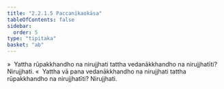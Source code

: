 ```yaml
---
title: "2.2.1.5 Paccanīkaokāsa"
tableOfContents: false
sidebar:
  order: 5
type: "tipitaka"
basket: "ab"
---
```



<DynamicBreadcrumb />

<Division number="108">

<Paragraph number="679">
»  Yattha rūpakkhandho na nirujjhati tattha vedanākkhandho na nirujjhatīti? Nirujjhati.
</Paragraph>

<Paragraph number="680">
«  Yattha vā pana vedanākkhandho na nirujjhati tattha rūpakkhandho na nirujjhatīti? Nirujjhati.
</Paragraph>
</Division>